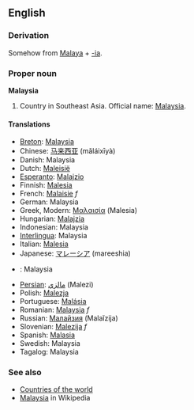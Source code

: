 ==English==
===Derivation===
Somehow from [[Malaya]] + [[-ia]].

===Proper noun===
'''Malaysia'''
# Country in Southeast Asia. Official name: [[w:Malaysia|Malaysia]].

====Translations====
*[[Breton]]: [[Malaysia]]
*Chinese: [[马来西亚]] (mǎláixīyà)
*Danish: Malaysia
*Dutch: [[Maleisië]]
*[[Esperanto]]: [[Malajzio]]
*Finnish: [[Malesia]]
*French: [[Malaisie]] ''f''
*German: Malaysia
*Greek, Modern: [[Μαλαισία]] (Malesia)
*Hungarian: [[Malajzia]]
*Indonesian: Malaysia
*[[Interlingua]]: Malaysia
*Italian: [[Malesia]]
*Japanese: [[マレーシア]] (mareeshia)
*{{ms}}: Malaysia
*[[Persian]]: [[مالزي]] (Malezi)
*Polish: [[Malezja]]
*Portuguese: [[Malásia]]
*Romanian: [[Malaysia]] ''f''
*Russian: [[Малайзия]] (Malaĭzija)
*Slovenian: [[Malezija]] ''f''
*Spanish: [[Malasia]]
*Swedish: Malaysia
*Tagalog: Malaysia

===See also===
* [[Countries of the world]]
* [[w:Malaysia|Malaysia]] in Wikipedia